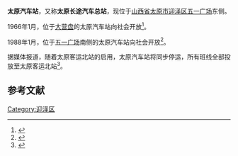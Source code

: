 {{coord|37.85909|112.57184|display=title}}
'''太原汽车站'''，又称'''太原长途汽车总站'''，现位于[[山西省|山西省]][[太原市|太原市]][[迎泽区|迎泽区]][[五一广场_(太原市)|五一广场]]东侧。

1966年1月，位于[[大营盘|大营盘]]的太原汽车站向社会开放<ref>{{cite book|author1=太原市老区建设促进会|title=太原老区|date=2004|publisher=山西人民出版社|location=太原|isbn=7-203-03541-7|pages=337}}</ref>。

1988年1月，位于[[五一广场_(太原市)|五一广场]]南侧的太原汽车站向社会开放<ref>{{cite book|author1=太原市老区建设促进会|title=太原老区|date=2004|publisher=山西人民出版社|location=太原|isbn=7-203-03541-7|pages=378}}</ref>。

据媒体报道，随着太原客运北站的启用，太原汽车站将同步停运，所有班线全部投放至太原客运北站<ref>{{cite news|title=太原汽车站将迁出市区|publisher=山西经济日报|date=2015-04-23}}</ref>。

== 参考文献 ==
{{reflist}}

[[Category:迎泽区|Category:迎泽区]]